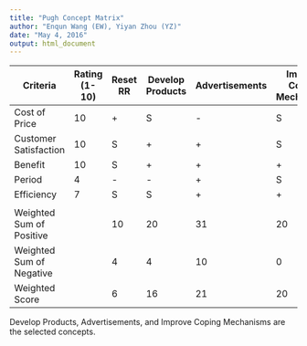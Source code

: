 ```yaml
---
title: "Pugh Concept Matrix"
author: "Enqun Wang (EW), Yiyan Zhou (YZ)"
date: "May 4, 2016"
output: html_document
---
```



|Criteria|Rating (1-10)|Reset RR|Develop Products|Advertisements|Improve Coping Mechanisms|
|-------------|------|-------|-------|-----------|------------|
|Cost of Price|10|+|S|-|S|
|Customer Satisfaction|10|S|+|+|S|
|Benefit|10|S|+|+|+|
|Period|4|-|-|+|S|
|Efficiency|7|S|S|+|+|
|||||||
|Weighted Sum of Positive||10|20|31|20|
|Weighted Sum of Negative||4|4|10|0|
|Weighted Score||6|16|21|20|

Develop Products, Advertisements, and Improve Coping Mechanisms are the selected concepts.